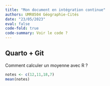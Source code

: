 ```yaml
---
title: "Mon document en intégration continue"
authors: UMR8504 Géographie-Cités
date: "23/05/2023"
eval: false
code-fold: true
code-summary: Voir le code ?
---
```


## Quarto + Git

Comment calculer un moyenne avec R ?

```r

notes <- c(12,11,18,7)
mean(notes)

```
